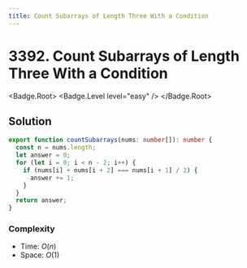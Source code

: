 ```yaml
---
title: Count Subarrays of Length Three With a Condition
---
```


# 3392. Count Subarrays of Length Three With a Condition

<Badge.Root>
  <Badge.Level level="easy" />
</Badge.Root>

## Solution

```typescript filename="solution.ts" copy
export function countSubarrays(nums: number[]): number {
  const n = nums.length;
  let answer = 0;
  for (let i = 0; i < n - 2; i++) {
    if (nums[i] + nums[i + 2] === nums[i + 1] / 2) {
      answer += 1;
    }
  }
  return answer;
}
```

### Complexity

- Time: $O(n)$
- Space: $O(1)$

<ProblemLink
  codingSite="leetcode"
  href="https://leetcode.com/problems/count-subarrays-of-length-three-with-a-condition"
  title="Count Subarrays of Length Three With a Condition"
/>
